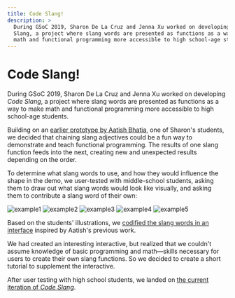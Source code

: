 ```yaml
---
title: Code Slang!
description: >
  During GSoC 2019, Sharon De La Cruz and Jenna Xu worked on developing Code
  Slang, a project where slang words are presented as functions as a way to make
  math and functional programming more accessible to high school-age students.
---
```

# Code Slang!

During GSoC 2019, Sharon De La Cruz and Jenna Xu worked on developing *Code Slang*, a project where slang words are presented as functions as a way to make math and functional programming more accessible to high school-age students.

Building on an [earlier prototype by Aatish Bhatia](https://aatishb.com/experiments/compose/), one of Sharon's students, we decided that chaining slang adjectives could be a fun way to demonstrate and teach functional programming. The results of one slang function feeds into the next, creating new and unexpected results depending on the order.

To determine what slang words to use, and how they would influence the shape in the demo, we user-tested with middle-school students, asking them to draw out what slang words would look like visually, and asking them to contribute a slang word of their own:

![example1](https://xujenna.github.io/codeslang/example1.png)
![example2](https://xujenna.github.io/codeslang/example2.png)
![example3](https://xujenna.github.io/codeslang/example3.png)
![example4](https://xujenna.github.io/codeslang/example4.png)
![example5](https://xujenna.github.io/codeslang/example5.png)

Based on the students' illustrations, we [codified the slang words in an interface](https://editor.p5js.org/code_slang/embed/QQEgilJDk) inspired by Aatish's previous work.

We had created an interesting interactive, but realized that we couldn't assume knowledge of basic programming and math—skills necessary for users to create their own slang functions. So we decided to create a short tutorial to supplement the interactive.

After user testing with high school students, we landed on [the current iteration of *Code Slang*](https://xujenna.github.io/codeslang/).
